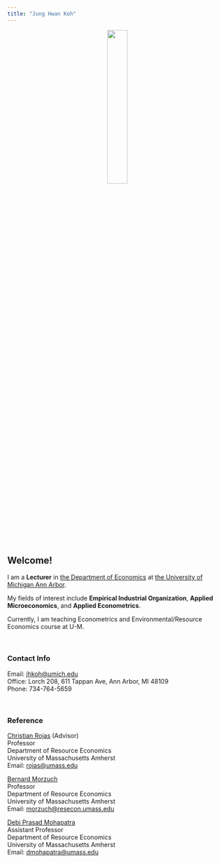 ```yaml
---
title: "Jung Hwan Koh"
---
```


<center>
![](JHKoh.jpg){width=30%}
</center>

## Welcome! 
I am a **Lecturer** in [the Department of Economics](https://lsa.umich.edu/econ) at [the University of Michigan Ann Arbor](https://www.umich.edu/).

My fields of interest include **Empirical Industrial Organization**, **Applied Microeconomics**, and **Applied Econometrics**.

Currently, I am teaching Econometrics and Environmental/Resource Economics course at U-M. 


<br>

### Contact Info
Email: [jhkoh@umich.edu](mailto:jhkoh@umich.edu)  
Office: Lorch 208, 611 Tappan Ave, Ann Arbor, MI 48109  
Phone: 734-764-5659


<br>

### Reference
[Christian Rojas](https://www.umass.edu/resec/people/rojas) (Advisor)  
Professor  
Department of Resource Economics  
University of Massachusetts Amherst  
Email: [rojas@umass.edu](mailto:rojas@umass.edu)  

[Bernard Morzuch](https://www.umass.edu/resec/people/morzuch)  
Professor  
Department of Resource Economics  
University of Massachusetts Amherst  
Email: [morzuch@resecon.umass.edu](mailto:morzuch@resecon.umass.edu)  

[Debi Prasad Mohapatra](https://sites.google.com/a/cornell.edu/debi-prasad/)   
Assistant Professor  
Department of Resource Economics  
University of Massachusetts Amherst  
Email: [dmohapatra@umass.edu](mailto:dmohapatra@umass.edu)  
